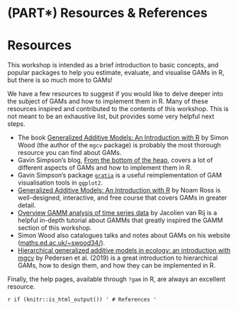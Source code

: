 # (PART\*) Resources & References {-}

# Resources

This workshop is intended as a brief introduction to basic concepts, and popular packages to help you estimate, evaluate, and visualise GAMs in R, but there is so much more to GAMs!

We have a few resources to suggest if you would like to delve deeper into the subject of GAMs and how to implement them in R. Many of these resources inspired and contributed to the contents of this workshop. This is not meant to be an exhaustive list, but provides some very helpful next steps.

* The book [Generalized Additive Models: An Introduction with R](https://www.routledge.com/Generalized-Additive-Models-An-Introduction-with-R-Second-Edition/Wood/p/book/9781498728331) by Simon Wood (the author of the `mgcv` package) is probably the most thorough resource you can find about GAMs. 
* Gavin Simpson's blog, [From the bottom of the heap](https://fromthebottomoftheheap.net/), covers a lot of different aspects of GAMs and how to implement them in R. 
* Gavin Simpson's package [`gratia`](https://cran.r-project.org/web/packages/gratia/index.html) is a useful reimplementation of GAM visualisation tools in `ggplot2`.
* [Generalized Additive Models: An Introduction with R](https://noamross.github.io/gams-in-r-course/) by Noam Ross is well-designed, interactive, and free course that covers GAMs in greater detail.
* [Overview GAMM analysis of time series data](https://jacolienvanrij.com/Tutorials/GAMM.html) by Jacolien van Rij is a helpful in-depth tutorial about GAMMs that greatly inspired the GAMM section of this workshop.
* Simon Wood also catalogues talks and notes about GAMs on his website ([maths.ed.ac.uk/~swood34/](https://www.maths.ed.ac.uk/~swood34/)).
* [Hierarchical generalized additive models in ecology: an introduction with mgcv](https://peerj.com/articles/6876/) by Pedersen et al. (2019) is a great introduction to hierarchical GAMs, how to design them, and how they can be implemented in R.

Finally, the help pages, available through `?gam` in R, are always an excellent
resource.


`r if (knitr::is_html_output()) '
# References
'`
